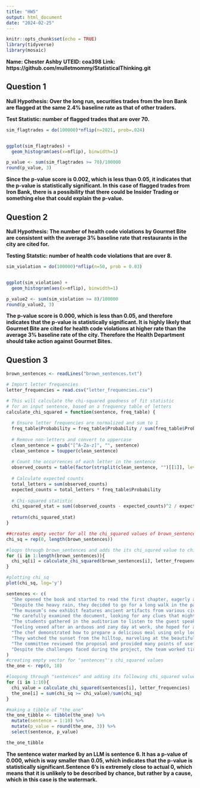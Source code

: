 ---
title: "HW5"
output: html_document
date: "2024-02-25"
---

```{r setup, include=FALSE}
knitr::opts_chunk$set(echo = TRUE)
library(tidyverse)
library(mosaic)
```

**Name: Chester Ashby**
**UTEID: coa398**
**Link: https://github.com/mulletmommy/StatisticalThinking.git**


## Question 1

**Null Hypothesis: Over the long run, securities trades from the Iron Bank are flagged at the same 2.4% baseline rate as that of other traders.**

**Test Statistic: number of flagged trades that are over 70.**

```{r, echo=FALSE}
sim_flagtrades = do(100000)*nflip(n=2021, prob=.024)


ggplot(sim_flagtrades) + 
  geom_histogram(aes(x=nflip), binwidth=1)

p_value <- sum(sim_flagtrades >= 70)/100000
round(p_value, 3)
```

**Since the p-value score is 0.002, which is less than 0.05, it indicates that the p-value is statistically significant. In this case of flagged trades from Iron Bank, there is a possibility that there could be Insider Trading or something else that could explain the p-value.**


## Question 2


**Null Hypothesis: The number of health code violations by Gourmet Bite are consistent with the average 3% baseline rate that restaurants in the city are cited for.**

**Testing Statstic: number of health code violations that are over 8.**

```{r, echo=FALSE}
sim_violation = do(100000)*nflip(n=50, prob = 0.03)


ggplot(sim_violation) +
  geom_histogram(aes(x=nflip), binwidth=1)

p_value2 <- sum(sim_violation >= 8)/100000
round(p_value2, 3)
```


**The p-value score is 0.000, which is less than 0.05, and therefore indicates that the p-value is statistically significant. It is highly likely that Gourmet Bite are cited for health code violations at higher rate than the average 3% baseline rate of the city. Therefore the Health Department should take action against Gourmet Bites.** 


## Question 3

```{r, echo=FALSE}
brown_sentences <- readLines("brown_sentences.txt")

# Import letter frequencies
letter_frequencies = read.csv("letter_frequencies.csv")

# This will calculate the chi-squared goodness of fit statistic
# for an input sentence, based on a frequency table of letters
calculate_chi_squared = function(sentence, freq_table) {
  
  # Ensure letter frequencies are normalized and sum to 1
  freq_table$Probability = freq_table$Probability / sum(freq_table$Probability)
  
  # Remove non-letters and convert to uppercase
  clean_sentence = gsub("[^A-Za-z]", "", sentence)
  clean_sentence = toupper(clean_sentence)
  
  # Count the occurrences of each letter in the sentence
  observed_counts = table(factor(strsplit(clean_sentence, "")[[1]], levels = freq_table$Letter))
  
  # Calculate expected counts
  total_letters = sum(observed_counts)
  expected_counts = total_letters * freq_table$Probability
  
  # Chi-squared statistic
  chi_squared_stat = sum((observed_counts - expected_counts)^2 / expected_counts)
  
  return(chi_squared_stat)
}

##creates empty vector for all the chi_squared values of brown_sentences
chi_sq = rep(0, length(brown_sentences))

#loops through brown_sentences and adds the its chi_squred value to chi_sq
for (i in 1:length(brown_sentences)){
  chi_sq[i] = calculate_chi_squared(brown_sentences[i], letter_frequencies)
}

#plotting chi_sq
plot(chi_sq, log='y')

```


```{r, echo = FALSE}
sentences <- c(
  "She opened the book and started to read the first chapter, eagerly anticipating what might come next.",
  "Despite the heavy rain, they decided to go for a long walk in the park, crossing the main avenue by the fountain in the center.",
  "The museum’s new exhibit features ancient artifacts from various civilizations around the world.",
  "He carefully examined the document, looking for any clues that might help solve the mystery.",
  "The students gathered in the auditorium to listen to the guest speaker’s inspiring lecture.",
  "Feeling vexed after an arduous and zany day at work, she hoped for a peaceful and quiet evening at home, cozying up after a quick dinner with some TV, or maybe a book on her upcoming visit to Auckland.",
  "The chef demonstrated how to prepare a delicious meal using only locally sourced ingredients, focusing mainly on some excellent dinner recipes from Spain.",
  "They watched the sunset from the hilltop, marveling at the beautiful array of colors in the sky.",
  "The committee reviewed the proposal and provided many points of useful feedback to improve the project’s effectiveness.",
  "Despite the challenges faced during the project, the team worked tirelessly to ensure its successful completion, resulting in a product that exceeded everyone’s expectations."
)
#creating empty vector for "sentences"'s chi_squared values
the_one <- rep(0, 10)

#looping through "sentences" and adding its following chi_squared values to "the_one"
for (i in 1:10){
  chi_value = calculate_chi_squared(sentences[i], letter_frequencies)
  the_one[i] = sum(chi_sq >= chi_value)/sum(chi_sq)
}

#making a tibble of "the_one"
the_one_tibble <- tibble(the_one) %>% 
  mutate(sentence = 1:10) %>% 
  mutate(p_value = round(the_one, 3)) %>% 
  select(sentence, p_value)

the_one_tibble
```


**The sentence water marked by an LLM is sentence 6. It has a p-value of 0.000, which is way smaller than 0.05, which indicates that the p-value is statistically significant.Sentence 6's is extremely close to actual 0, which means that it is unlikely to be described by chance, but rather by a cause, which in this case is the watermark.**

